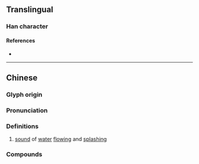 {{character info}}
==Translingual==

===Han character===
{{Han char|rn=85|rad=水|as=17|sn=20|four=37113|canj=ENRI|ids=⿰氵毚}}

====References====
* {{Han ref|kx=0661.210|dkj=18714|dj=1071.040|hdz=31789.040|uh=703A|ud=28730|bh=F464|bd=62564}}

----

==Chinese==
{{zh-forms}}

===Glyph origin===
{{Han etym}}

===Pronunciation===
{{zh-pron
|m=chán
|c=caam4
|mc=y
|oc=y
|cat=n}}

===Definitions===
{{zh-hanzi}}

# [[sound]] of [[water]] [[flowing]] and [[splashing]]

===Compounds===
{{zh-der|瀺灂}}